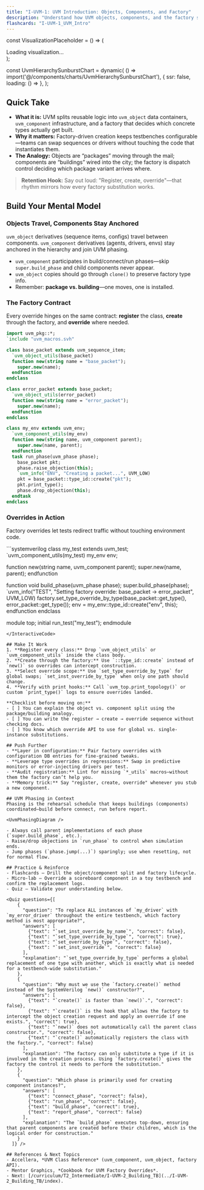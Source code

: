 ```yaml
---
title: "I-UVM-1: UVM Introduction: Objects, Components, and Factory"
description: "Understand how UVM objects, components, and the factory stitch together so your testbench stays configurable."
flashcards: "I-UVM-1_UVM_Intro"
---
```



const VisualizationPlaceholder = () => (
  <div className="flex h-48 items-center justify-center">Loading visualization...</div>
);

const UvmHierarchySunburstChart = dynamic(
  () => import('@/components/charts/UvmHierarchySunburstChart'),
  { ssr: false, loading: () => <VisualizationPlaceholder /> },
);

## Quick Take
- **What it is:** UVM splits reusable logic into `uvm_object` data containers, `uvm_component` infrastructure, and a factory that decides which concrete types actually get built.
- **Why it matters:** Factory-driven creation keeps testbenches configurable—teams can swap sequences or drivers without touching the code that instantiates them.
- **The Analogy:** Objects are “packages” moving through the mail; components are “buildings” wired into the city; the factory is dispatch control deciding which package variant arrives where.

> **Retention Hook:** Say out loud: "Register, create, override"—that rhythm mirrors how every factory substitution works.

## Build Your Mental Model
### Objects Travel, Components Stay Anchored
`uvm_object` derivatives (sequence items, configs) travel between components. `uvm_component` derivatives (agents, drivers, envs) stay anchored in the hierarchy and join UVM phasing.

<UvmHierarchySunburstChart />

- `uvm_component` participates in build/connect/run phases—skip `super.build_phase` and child components never appear.
- `uvm_object` copies should go through `clone()` to preserve factory type info.
- Remember: **package vs. building**—one moves, one is installed.

### The Factory Contract
Every override hinges on the same contract: **register** the class, **create** through the factory, and **override** where needed.

```systemverilog
import uvm_pkg::*;
`include "uvm_macros.svh"

class base_packet extends uvm_sequence_item;
  `uvm_object_utils(base_packet)
  function new(string name = "base_packet");
    super.new(name);
  endfunction
endclass

class error_packet extends base_packet;
  `uvm_object_utils(error_packet)
  function new(string name = "error_packet");
    super.new(name);
  endfunction
endclass

class my_env extends uvm_env;
  `uvm_component_utils(my_env)
  function new(string name, uvm_component parent);
    super.new(name, parent);
  endfunction
  task run_phase(uvm_phase phase);
    base_packet pkt;
    phase.raise_objection(this);
    `uvm_info("ENV", "Creating a packet...", UVM_LOW)
    pkt = base_packet::type_id::create("pkt");
    pkt.print_type();
    phase.drop_objection(this);
  endtask
endclass
```

### Overrides in Action
Factory overrides let tests redirect traffic without touching environment code.

<InteractiveCode>
```systemverilog
class my_test extends uvm_test;
  `uvm_component_utils(my_test)
  my_env env;

  function new(string name, uvm_component parent);
    super.new(name, parent);
  endfunction

  function void build_phase(uvm_phase phase);
    super.build_phase(phase);
    `uvm_info("TEST", "Setting factory override: base_packet -> error_packet", UVM_LOW)
    factory.set_type_override_by_type(base_packet::get_type(), error_packet::get_type());
    env = my_env::type_id::create("env", this);
  endfunction
endclass

module top;
  initial run_test("my_test");
endmodule
```
</InteractiveCode>

## Make It Work
1. **Register every class:** Drop `uvm_object_utils` or `uvm_component_utils` inside the class body.
2. **Create through the factory:** Use `::type_id::create` instead of `new()` so overrides can intercept construction.
3. **Select override scope:** Use `set_type_override_by_type` for global swaps; `set_inst_override_by_type` when only one path should change.
4. **Verify with print hooks:** Call `uvm_top.print_topology()` or custom `print_type()` logs to ensure overrides landed.

**Checklist before moving on:**
- [ ] You can explain the object vs. component split using the package/building analogy.
- [ ] You can write the register → create → override sequence without checking docs.
- [ ] You know which override API to use for global vs. single-instance substitutions.

## Push Further
- **Layer in configuration:** Pair factory overrides with configuration DB entries for fine-grained tweaks.
- **Leverage type overrides in regressions:** Swap in predictive monitors or error-injecting drivers per test.
- **Audit registration:** Lint for missing `*_utils` macros—without them the factory can’t help you.
- **Memory trick:** Say "register, create, override" whenever you stub a new component.

## UVM Phasing in Context
Phasing is the rehearsal schedule that keeps buildings (components) coordinated—build before connect, run before report.

<UvmPhasingDiagram />

- Always call parent implementations of each phase (`super.build_phase`, etc.).
- Raise/drop objections in `run_phase` to control when simulation ends.
- Jump phases (`phase.jump(...)`) sparingly; use when resetting, not for normal flow.

## Practice & Reinforce
- Flashcards – Drill the object/component split and factory lifecycle.
- Micro-lab – Override a scoreboard component in a toy testbench and confirm the replacement logs.
- Quiz – Validate your understanding below.

<Quiz questions={[
    {
      "question": "To replace ALL instances of `my_driver` with `my_error_driver` throughout the entire testbench, which factory method is most appropriate?",
      "answers": [
        {"text": "`set_inst_override_by_name`", "correct": false},
        {"text": "`set_type_override_by_type`", "correct": true},
        {"text": "`set_override_by_type`", "correct": false},
        {"text": "`set_inst_override`", "correct": false}
      ],
      "explanation": "`set_type_override_by_type` performs a global replacement of one type with another, which is exactly what is needed for a testbench-wide substitution."
    },
    {
      "question": "Why must we use the `factory.create()` method instead of the SystemVerilog `new()` constructor?",
      "answers": [
        {"text": "`create()` is faster than `new()`.", "correct": false},
        {"text": "`create()` is the hook that allows the factory to intercept the object creation request and apply an override if one exists.", "correct": true},
        {"text": "`new()` does not automatically call the parent class constructor.", "correct": false},
        {"text": "`create()` automatically registers the class with the factory.", "correct": false}
      ],
      "explanation": "The factory can only substitute a type if it is involved in the creation process. Using `factory.create()` gives the factory the control it needs to perform the substitution."
    },
    {
      "question": "Which phase is primarily used for creating component instances?",
      "answers": [
        {"text": "connect_phase", "correct": false},
        {"text": "run_phase", "correct": false},
        {"text": "build_phase", "correct": true},
        {"text": "report_phase", "correct": false}
      ],
      "explanation": "The `build_phase` executes top-down, ensuring that parent components are created before their children, which is the logical order for construction."
    }
  ]} />

## References & Next Topics
- Accellera, *UVM Class Reference* (uvm_component, uvm_object, factory API).
- Mentor Graphics, *Cookbook for UVM Factory Overrides*.
- Next: [/curriculum/T2_Intermediate/I-UVM-2_Building_TB](../I-UVM-2_Building_TB/index).
